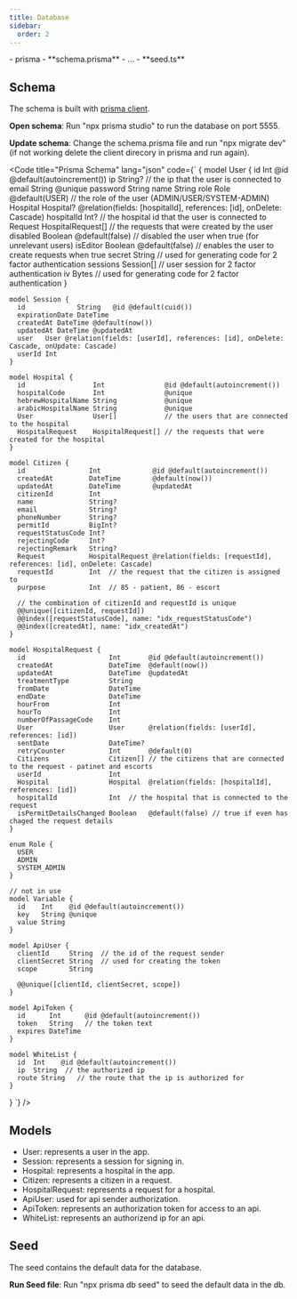 ```yaml
---
title: Database
sidebar:
  order: 2
---
```




<FileTree>
- prisma
  - **schema.prisma**
  - ...
  - **seed.ts**

</FileTree>


## Schema

The schema is built with <a href = "https://www.prisma.io/" target="_blank">prisma client</a>. 

**Open schema**: Run "npx prisma studio" to run the database on port 5555.


**Update schema**: Change the schema.prisma file and run "npx migrate dev" (if not working delete the client direcory in prisma and run again).


<Code
  title="Prisma Schema"
  lang="json"
  code={`
    {
      model User {
      id         Int               @id @default(autoincrement())
      ip         String?           // the ip that the user is connected to
      email      String            @unique
      password   String
      name       String
      role       Role              @default(USER) // the role of the user (ADMIN/USER/SYSTEM-ADMIN)
      Hospital   Hospital?         @relation(fields: [hospitalId], references: [id], onDelete: Cascade)
      hospitalId Int?              // the hospital id that the user is connected to
      Request    HospitalRequest[] // the requests that were created by the user
      disabled   Boolean           @default(false)  // disabled the user when true (for unrelevant users)
      isEditor   Boolean           @default(false)  // enables the user to create requests when true
      secret     String            // used for generating code for 2 factor authentication
      sessions   Session[]         // user session for 2 factor authentication
      iv         Bytes             // used for generating code for 2 factor authentication
    }

    model Session {
      id             String   @id @default(cuid())
      expirationDate DateTime
      createdAt DateTime @default(now())
      updatedAt DateTime @updatedAt
      user   User @relation(fields: [userId], references: [id], onDelete: Cascade, onUpdate: Cascade)
      userId Int
    }

    model Hospital {
      id                 Int               @id @default(autoincrement())
      hospitalCode       Int               @unique
      hebrewHospitalName String            @unique
      arabicHospitalName String            @unique
      User               User[]            // the users that are connected to the hospital
      HospitalRequest    HospitalRequest[] // the requests that were created for the hospital 
    }

    model Citizen {
      id                Int             @id @default(autoincrement())
      createdAt         DateTime        @default(now())
      updatedAt         DateTime        @updatedAt
      citizenId         Int
      name              String?
      email             String?
      phoneNumber       String?
      permitId          BigInt?
      requestStatusCode Int?
      rejectingCode     Int?
      rejectingRemark   String?
      Request           HospitalRequest @relation(fields: [requestId], references: [id], onDelete: Cascade) 
      requestId         Int  // the request that the citizen is assigned to
      purpose           Int  // 85 - patient, 86 - escort

      // the combination of citizenId and requestId is unique 
      @@unique([citizenId, requestId])
      @@index([requestStatusCode], name: "idx_requestStatusCode")
      @@index([createdAt], name: "idx_createdAt")
    }

    model HospitalRequest {
      id                     Int       @id @default(autoincrement())
      createdAt              DateTime  @default(now())
      updatedAt              DateTime  @updatedAt
      treatmentType          String
      fromDate               DateTime
      endDate                DateTime
      hourFrom               Int
      hourTo                 Int
      numberOfPassageCode    Int
      User                   User      @relation(fields: [userId], references: [id])
      sentDate               DateTime?
      retryCounter           Int       @default(0)
      Citizens               Citizen[] // the citizens that are connected to the request - patinet and escorts
      userId                 Int
      Hospital               Hospital  @relation(fields: [hospitalId], references: [id])
      hospitalId             Int  // the hospital that is connected to the request
      isPermitDetailsChanged Boolean   @default(false) // true if even has chaged the request details
    }

    enum Role {
      USER
      ADMIN
      SYSTEM_ADMIN
    }

    // not in use
    model Variable {
      id    Int    @id @default(autoincrement())
      key   String @unique
      value String
    }

    model ApiUser {
      clientId     String  // the id of the request sender
      clientSecret String  // used for creating the token
      scope        String

      @@unique([clientId, clientSecret, scope])
    }

    model ApiToken {
      id      Int      @id @default(autoincrement())
      token   String   // the token text
      expires DateTime
    }

    model WhiteList {
      id  Int    @id @default(autoincrement())
      ip  String  // the authorized ip 
      route String   // the route that the ip is authorized for 
    }
  }
  `}
/>


## Models 
- User: represents a user in the app.   
- Session: represents a session for signing in. 
- Hospital: represents a hospital in the app. 
- Citizen: represents a citizen in a request. 
- HospitalRequest: represents a request for a hospital. 
- ApiUser: used for api sender authorization. 
- ApiToken: represents an authorization token for access to an api. 
- WhiteList: represents an authorizend ip for an api. 



## Seed

The seed contains the default data for the database.

**Run Seed file**: Run "npx prisma db seed" to seed the default data in the db.
